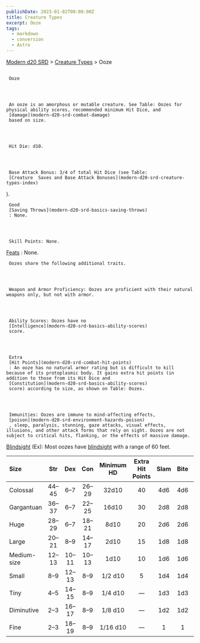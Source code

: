 ```yaml
---
publishDate: 2023-01-02T00:00:00Z
title: Creature Types
excerpt: Ooze
tags:
  - markdown
  - conversion
  - Astro
---
```


[Modern d20 SRD](/#modernD20) > [Creature Types](modern-d20-srd-creature-types-index) > Ooze

##

     Ooze




     An ooze is an amorphous or mutable creature. See Table: Oozes for physical ability scores, recommended minimum Hit Dice, and
     [damage](modern-d20-srd-combat-damage)
     based on size.




     Hit Die: d10.




     Base Attack Bonus: 3/4 of total Hit Dice (see Table:
     [Creature  Saves and Base Attack Bonuses](modern-d20-srd-creature-types-index)
).

     Good
     [Saving Throws](modern-d20-srd-basics-saving-throws)
     : None.




     Skill Points: None.

[Feats](modern-d20-srd-feats-index)
: None.

     Oozes share the following additional traits.




     Weapon and Armor Proficiency: Oozes are proficient with their natural weapons only, but not with armor.




     Ability Scores: Oozes have no
     [Intelligence](modern-d20-srd-basics-ability-scores)
     score.




     Extra
     [Hit Points](modern-d20-srd-combat-hit-points)
     : An ooze has no natural armor rating but is difficult to kill because of its protoplasmic body. It gains extra hit points (in addition to those from its Hit Dice and
     [Constitution](modern-d20-srd-basics-ability-scores)
     score) according to size, as shown on Table: Oozes.




     Immunities: Oozes are immune to mind-affecting effects,
     [poison](modern-d20-srd-environment-hazards-poison)
     , sleep, paralysis, stunning, gaze attacks, visual effects, illusions, and other attack forms that rely on sight. Oozes are not subject to critical hits, flanking, or the effects of massive damage.

[Blindsight](modern-d20-srd-special-abilities-blindsight)
(Ex): Most oozes have
[blindsight](modern-d20-srd-special-abilities-blindsight)
with a range of 60 feet.

| Size        | Str  | Dex  | Con  | Minimum HD | Extra Hit Points | Slam | Bite | Claw | Gore |
| :---------- | :--: | :--: | :--: | :--------: | :--------------: | :--: | :--: | :--: | ---: |
| Colossal    | 44–45 |  6–7  | 26–29 |   32d10    |        40        | 4d6  | 4d6  | 2d8  |  2d6 |
| Gargantuan  | 36–37 |  6–7  | 22–25 |   16d10    |        30        | 2d8  | 2d8  | 2d6  |  1d8 |
| Huge        | 28–29 |  6–7  | 18–21 |    8d10    |        20        | 2d6  | 2d6  | 2d4  |  1d6 |
| Large       | 20–21 |  8–9  | 14–17 |    2d10    |        15        | 1d8  | 1d8  | 1d6  |  1d4 |
| Medium-size | 12–13 | 10–11 | 10–13 |    1d10    |        10        | 1d6  | 1d6  | 1d4  |  1d3 |
| Small       |  8–9  | 12–13 |  8–9  |  1/2 d10   |        5         | 1d4  | 1d4  | 1d3  |  1d2 |
| Tiny        |  4–5  | 14–15 |  8–9  |  1/4 d10   |         —         | 1d3  | 1d3  | 1d2  |    1 |
| Diminutive  |  2–3  | 16–17 |  8–9  |  1/8 d10   |         —         | 1d2  | 1d2  |  1   |     — |
| Fine        |  2–3  | 18–19 |  8–9  |  1/16 d10  |         —         |  1   |  1   |   —   |     — |

